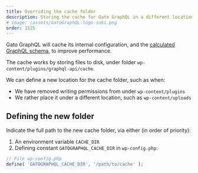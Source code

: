 ```yaml
---
title: Overriding the cache folder
description: Storing the cache for Gato GraphQL in a different location
# image: /assets/GatoGraphQL-logo-suki.png
order: 1525
---
```


Gato GraphQL will cache its internal configuration, and the [calculated GraphQL schema](../caching-the-graphql-schema), to improve performance.

The cache works by storing files to disk, under folder `wp-content/plugins/graphql-api/cache`.

We can define a new location for the cache folder, such as when:

- We have removed writing permissions from under `wp-content/plugins`
- We rather place it under a different location, such as `wp-content/uploads`

## Defining the new folder

Indicate the full path to the new cache folder, via either (in order of priority):

1. An environment variable `CACHE_DIR`
2. Defining constant `GATOGRAPHQL_CACHE_DIR` in `wp-config.php`:

```php
// File wp-config.php
define( 'GATOGRAPHQL_CACHE_DIR', '/path/to/cache' );
```
